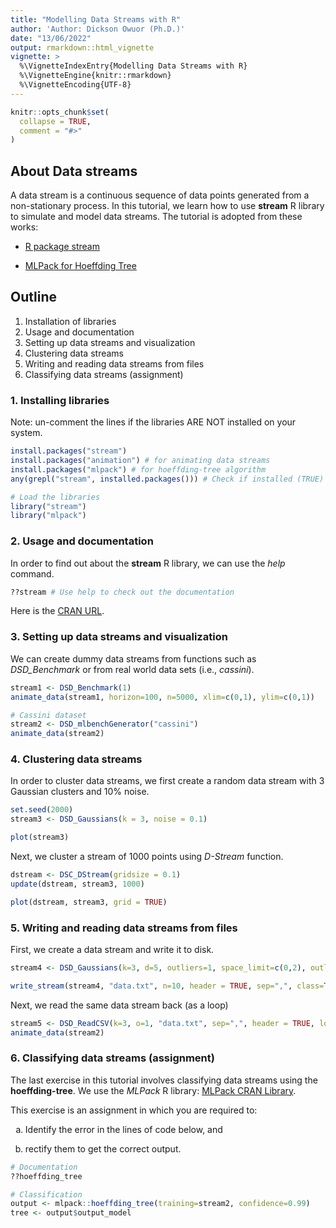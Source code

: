```yaml
---
title: "Modelling Data Streams with R"
author: 'Author: Dickson Owuor (Ph.D.)'
date: "13/06/2022"
output: rmarkdown::html_vignette
vignette: >
  %\VignetteIndexEntry{Modelling Data Streams with R}
  %\VignetteEngine{knitr::rmarkdown}
  %\VignetteEncoding{UTF-8}
---
```


```r
knitr::opts_chunk$set(
  collapse = TRUE,
  comment = "#>"
)
```

## About Data streams

A data stream is a continuous sequence of data points generated from a non-stationary process. In this tutorial, we learn how to use **stream** R library to simulate and model data streams. The tutorial is adopted from these works:

-   [R package stream](https://github.com/mhahsler/stream)

-   [MLPack for Hoeffding Tree](https://search.r-project.org/CRAN/refmans/mlpack/html/hoeffding_tree.html)

## Outline

1.  Installation of libraries
2.  Usage and documentation
3.  Setting up data streams and visualization
4.  Clustering data streams
5.  Writing and reading data streams from files
6.  Classifying data streams (assignment)

### 1. Installing libraries

Note: un-comment the lines if the libraries ARE NOT installed on your system.

```r
install.packages("stream")
install.packages("animation") # for animating data streams
install.packages("mlpack") # for hoeffding-tree algorithm
any(grepl("stream", installed.packages())) # Check if installed (TRUE)

# Load the libraries
library("stream")
library("mlpack")

```

### 2. Usage and documentation

In order to find out about the **stream** R library, we can use the *help* command.

```r
??stream # Use help to check out the documentation
```

Here is the [CRAN URL](https://cran.r-project.org/web/packages/stream/index.html).

### 3. Setting up data streams and visualization

We can create dummy data streams from functions such as *DSD_Benchmark* or from real world data sets (i.e., *cassini*).

```r
stream1 <- DSD_Benchmark(1) 
animate_data(stream1, horizon=100, n=5000, xlim=c(0,1), ylim=c(0,1))

# Cassini dataset
stream2 <- DSD_mlbenchGenerator("cassini")
animate_data(stream2)
```

### 4. Clustering data streams

In order to cluster data streams, we first create a random data stream with 3 Gaussian clusters and 10% noise.

```r
set.seed(2000)
stream3 <- DSD_Gaussians(k = 3, noise = 0.1)

plot(stream3)

```

Next, we cluster a stream of 1000 points using *D-Stream* function.

```r
dstream <- DSC_DStream(gridsize = 0.1)
update(dstream, stream3, 1000)

plot(dstream, stream3, grid = TRUE)

```

### 5. Writing and reading data streams from files

First, we create a data stream and write it to disk.

```r
stream4 <- DSD_Gaussians(k=3, d=5, outliers=1, space_limit=c(0,2), outlier_options = list(outlier_horizon=10))

write_stream(stream4, "data.txt", n=10, header = TRUE, sep=",", class=TRUE, write_outliers=TRUE)


```

Next, we read the same data stream back (as a loop)

```r
stream5 <- DSD_ReadCSV(k=3, o=1, "data.txt", sep=",", header = TRUE, loop=TRUE, class="class", outlier="outlier") 
animate_data(stream2)

```

### 6. Classifying data streams (assignment)

The last exercise in this tutorial involves classifying data streams using the **hoeffding-tree**. We use the *MLPack* R library: [MLPack CRAN Library](https://search.r-project.org/CRAN/refmans/mlpack/html/hoeffding_tree.html).

This exercise is an assignment in which you are required to:

a.  Identify the error in the lines of code below, and

b.  rectify them to get the correct output.

```r
# Documentation
??hoeffding_tree

# Classification
output <- mlpack::hoeffding_tree(training=stream2, confidence=0.99)
tree <- output$output_model

```
